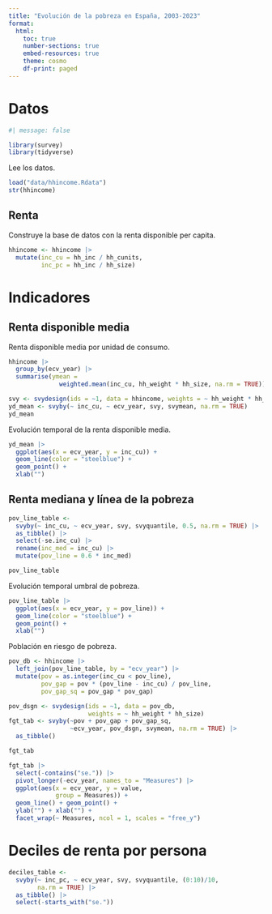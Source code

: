 ```yaml
---
title: "Evolución de la pobreza en España, 2003-2023"
format: 
  html:
    toc: true
    number-sections: true
    embed-resources: true
    theme: cosmo
    df-print: paged
---
```


# Datos

```r
#| message: false

library(survey)
library(tidyverse)
```

Lee los datos.

```r
load("data/hhincome.Rdata")
str(hhincome)
```

## Renta

Construye la base de datos con la renta disponible per capita.

```r
hhincome <- hhincome |> 
  mutate(inc_cu = hh_inc / hh_cunits,
         inc_pc = hh_inc / hh_size)
```

# Indicadores

## Renta disponible media

Renta disponible media por unidad de consumo.

```r
hhincome |> 
  group_by(ecv_year) |> 
  summarise(ymean = 
              weighted.mean(inc_cu, hh_weight * hh_size, na.rm = TRUE))
```

```r
svy <- svydesign(ids = ~1, data = hhincome, weights = ~ hh_weight * hh_size)
yd_mean <- svyby(~ inc_cu, ~ ecv_year, svy, svymean, na.rm = TRUE) 
yd_mean 
```

Evolución temporal de la renta disponible media.

```r
yd_mean |> 
  ggplot(aes(x = ecv_year, y = inc_cu)) +
  geom_line(color = "steelblue") +
  geom_point() +
  xlab("")
```

## Renta mediana y línea de la pobreza

```r
pov_line_table <- 
  svyby(~ inc_cu, ~ ecv_year, svy, svyquantile, 0.5, na.rm = TRUE) |> 
  as_tibble() |> 
  select(-se.inc_cu) |> 
  rename(inc_med = inc_cu) |> 
  mutate(pov_line = 0.6 * inc_med)

pov_line_table
```

Evolución temporal umbral de pobreza.

```r
pov_line_table |> 
  ggplot(aes(x = ecv_year, y = pov_line)) +
  geom_line(color = "steelblue") +
  geom_point() +
  xlab("")
```

Población en riesgo de pobreza.

```r
pov_db <- hhincome |> 
  left_join(pov_line_table, by = "ecv_year") |> 
  mutate(pov = as.integer(inc_cu < pov_line),
         pov_gap = pov * (pov_line - inc_cu) / pov_line,
         pov_gap_sq = pov_gap * pov_gap)
```

```r
pov_dsgn <- svydesign(ids = ~1, data = pov_db, 
                      weights = ~ hh_weight * hh_size)
fgt_tab <- svyby(~pov + pov_gap + pov_gap_sq,
                 ~ecv_year, pov_dsgn, svymean, na.rm = TRUE) |> 
  as_tibble()

fgt_tab
```

```r
fgt_tab |> 
  select(-contains("se.")) |> 
  pivot_longer(-ecv_year, names_to = "Measures") |> 
  ggplot(aes(x = ecv_year, y = value, 
             group = Measures)) +
  geom_line() + geom_point() + 
  ylab("") + xlab("") +
  facet_wrap(~ Measures, ncol = 1, scales = "free_y")
```

# Deciles de renta por persona

```r
deciles_table <- 
  svyby(~ inc_pc, ~ ecv_year, svy, svyquantile, (0:10)/10, 
        na.rm = TRUE) |> 
  as_tibble() |> 
  select(-starts_with("se."))
```
